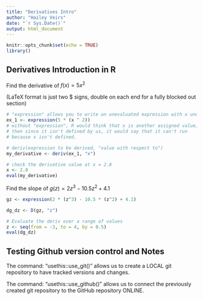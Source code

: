 ```yaml
---
title: "Derivatives Intro"
author: "Hailey Veirs"
date: "`r Sys.Date()`"
output: html_document
---
```


```r
knitr::opts_chunk$set(echo = TRUE)
library()

```

## Derivatives Introduction in R

Find the derivative of $f(x) = 5x^2$

(LaTeX format is just two $ signs, double on each end for a fully blocked out section)

```r
# "expression" allows you to write an unevaluated expression with x undefined
ex_1 <- expression(5 * (x ^ 2))
# without "expression", R would think that x is another assigned value, 
# then since it isn't defined by us, it would say that it can't run 
# because x isn't defined.

# deriv(expression to be derived, "value with respect to")
my_derivative <- deriv(ex_1, "x")

# check the derivative value at x = 2.8
x <- 2.8
eval(my_derivative)
```

Find the slope of $g(z) = 2z^3-10.5z^2+4.1$

```r
gz <- expression(2 * (z^3) - 10.5 * (z^2) + 4.1)

dg_dz <- D(gz, "z")

# Evaluate the deriv over a range of values
z <- seq(from = -3, to = 4, by = 0.5)
eval(dg_dz)
```

## Testing Github version control and Notes

The command: "usethis::use_git()" allows us to create a LOCAL git repository to have tracked versions and changes.

The command: "usethis::use_github()" allows us to connect the previously created git repository to the GitHub repository ONLINE.

